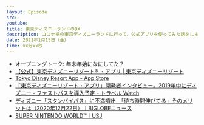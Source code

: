 ```yaml
---
layout: Episode
src: 
youtube: 
title: 東京ディズニーランドのDX
description: コロナ禍の東京ディズニーランドに行って、公式アプリを使ってみた話をしました。
date: 2021年1月15日（金）
time: xx分xx秒
---
```


- オープニングトーク: 年末年始になにしてた？
- [【公式】東京ディズニーリゾート® ・アプリ | 東京ディズニーリゾート](https://www.tokyodisneyresort.jp/topics/tdrapp.html)
- [Tokyo Disney Resort App - App Store](https://apps.apple.com/jp/app/tokyo-disney-resort-app/id1313147771)
- [「東京ディズニーリゾート・アプリ」開発者インタビュー。2019年中にディズニー・ファストパスを導入予定 - トラベル Watch](https://travel.watch.impress.co.jp/docs/news/1137888.html)
- [ディズニー「スタンバイパス」に不満噴出　「待ち時間伸びてる」そのメリットは（2020年12月22日）｜BIGLOBEニュース](https://news.biglobe.ne.jp/entertainment/1222/jc_201222_7817350607.html)
- [SUPER NINTENDO WORLD™｜USJ](https://super-nintendo-world.usj.co.jp/ja/jp/home)
